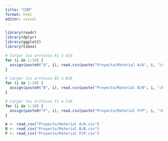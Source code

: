---
title: "CDM"
format: html
editor: visual
---

```{r}
library(readr)
library(dplyr)
library(ggplot2)
library(tsbox)
```

```{r}

# Cargar los archivos A1 a A10
for (i in 1:10) {
  assign(paste0("A", i), read.csv(paste("Proyecto/Material A/A", i, "/A", i, ".csv", sep = ""), quote = ""))
}

# Cargar los archivos B1 a B10
for (i in 1:10) {
  assign(paste0("B", i), read.csv(paste("Proyecto/Material B/B", i, "/B", i, ".csv", sep = ""), quote = ""))
}

# Cargar los archivos C1 a C10
for (i in 1:10) {
  assign(paste0("P", i), read.csv(paste("Proyecto/Material P/P", i, "/P", i, ".csv", sep = ""), quote = ""))
}

```

```{r}

A <- read_csv("Proyecto/Material A/A.csv")
B <- read_csv("Proyecto/Material B/B.csv")
P <- read_csv("Proyecto/Material P/P.csv")

```
